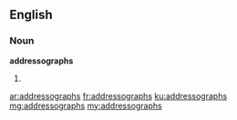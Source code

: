 ==English==

===Noun===
'''addressographs'''

# {{plural of|addressograph}}

[[ar:addressographs]]
[[fr:addressographs]]
[[ku:addressographs]]
[[mg:addressographs]]
[[my:addressographs]]